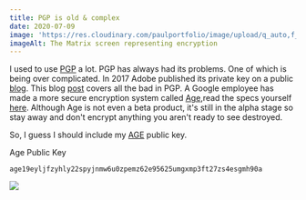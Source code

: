 ```yaml
---
title: PGP is old & complex
date: 2020-07-09
image: 'https://res.cloudinary.com/paulportfolio/image/upload/q_auto,f_auto/v1580226459/shrinkme.co/matrix-scaled.jpg'
imageAlt: The Matrix screen representing encryption
---
```

I used to use [PGP](https://en.wikipedia.org/wiki/Pretty_Good_Privacy) a lot.  PGP has always had its problems. One of which is being over complicated. In 2017 Adobe published its private key on a public [blog](https://arstechnica.com/information-technology/2017/09/in-spectacular-fail-adobe-security-team-posts-private-pgp-key-on-blog/). This blog [post](https://latacora.micro.blog/2019/07/16/the-pgp-problem.html) covers all the bad in PGP. A Google employee has made a more secure encryption system called [Age](https://github.com/FiloSottile/age),read the specs yourself [here](http://bit.ly/2t225DS).  Although Age is not even a beta product, it's still in the alpha stage so stay away and don't encrypt anything you aren't ready to see destroyed.

So, I guess I should include my [AGE](https://github.com/FiloSottile/age) public key.

Age Public Key

```
age19eyljfzyhly22spyjnmw6u0zpemz62e95625umgxmp3ft27zs4esgmh90a
```

![](https://res.cloudinary.com/paulportfolio/image/upload/q_auto,f_auto/v1575916808/Signature/Paul-Applegate-blog-maybe-last.png)